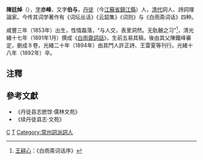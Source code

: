'''陳廷焯'''（{{bd|1853年||1892年||catIdx=C陳}}），[[表字|字]]'''亦峰'''，又字'''伯与'''，[[丹徒|丹徒]]（今[[江蘇省|江蘇省]][[鎮江縣|鎮江縣]]）人，[[清代|清代]]詞人、詩詞理論家。今传其词学著作有《词坛丛话》《云韶集》《词则》与《白雨斋词话》四种。

咸豐三年（1853年）出生，性情磊落，“与人交，表里洞然。无骩骳之习”<ref>[[王耕心|王耕心]]：《白雨斋词话序》</ref>，清光緒十七年（1891年1月）撰成《[[白雨齋詞話|白雨齋詞話]]》，生前五易其稿，後由其父陳鐵峰審定，删成８卷，光緒二十年（1894年）由其門人許正詩、王雷夏等刊行。光緒十八年（1892年）卒。

==注釋==
<div class="references-small">
<references />
</div>

==參考文獻==
*《丹徒县志摭馀·儒林文苑》
*《续丹徒县志·文苑》

[[Category:清朝詩人|C]]
[[Category:陈姓|T]]
[[Category:常州詞派詞人|Category:常州詞派詞人]]
